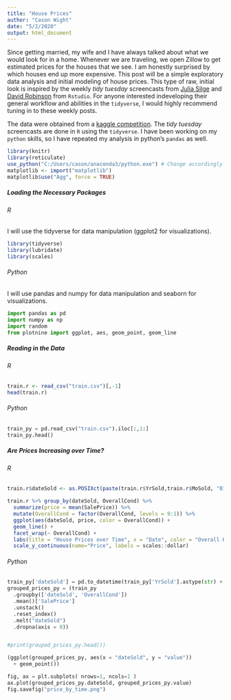 ```yaml
---
title: "House Prices"
author: "Cason Wight"
date: "5/2/2020"
output: html_document
---
```


Since getting married, my wife and I have always talked about what we would look for in a home. Whenever we are traveling, we open Zillow to get estimated prices for the houses that we see. I am honestly surprised by which houses end up more expensive. This post will be a simple exploratory data analysis and initial modeling of house prices. This type of raw, initial look is inspired by the weekly *tidy tuesday* screencasts from [Julia Silge](https://www.youtube.com/channel/UCTTBgWyJl2HrrhQOOc710kA) and [David Robinson](https://www.youtube.com/user/safe4democracy) from `Rstudio`. For anyone interested indeveloping their general workflow and abilities in the `tidyverse`, I would highly recommend tuning in to these weekly posts. 

The data were obtained from a [kaggle competition](https://www.kaggle.com/c/house-prices-advanced-regression-techniques/data). The *tidy tuesday* screencasts are done in `R` using the `tidyverse`. I have been working on my `python` skills, so I have repeated my analysis in python's `pandas` as well. 


```r
library(knitr)
library(reticulate)
use_python("C:/Users/cason/anaconda3/python.exe") # Change accordingly to your Python version
matplotlib <- import("matplotlib")
matplotlib$use("Agg", force = TRUE)
```

##### Loading the Necessary Packages {.tabset .tabset-pills .tabset-fade}

###### R

I will use the tidyverse for data manipulation (ggplot2 for visualizations).

```r
library(tidyverse)
library(lubridate)
library(scales)
```

###### Python

I will use pandas and numpy for data manipulation and seaborn for visualizations.

```python
import pandas as pd
import numpy as np
import random
from plotnine import ggplot, aes, geom_point, geom_line
```

##### Reading in the Data {.tabset .tabset-pills .tabset-fade}


###### R 

```r
train.r <- read_csv("train.csv")[,-1]
head(train.r)
```

###### Python 

```python
train_py = pd.read_csv("train.csv").iloc[:,1:]
train_py.head()
```

##### Are Prices Increasing over Time? {.tabset .tabset-pills .tabset-fade}

###### R


```r
train.r$dateSold <- as.POSIXct(paste(train.r$YrSold,train.r$MoSold, "01", sep = "-"),format='%Y-%m-%d')

train.r %>% group_by(dateSold, OverallCond) %>% 
  summarize(price = mean(SalePrice)) %>% 
  mutate(OverallCond = factor(OverallCond, levels = 9:1)) %>% 
  ggplot(aes(dateSold, price, color = OverallCond)) +
  geom_line() + 
  facet_wrap(~ OverallCond) +
  labs(title = "House Prices over Time", x = "Date", color = "Overall House\n Condition", subtitle = "Lower-value homes did not see the same price Drop") + 
  scale_y_continuous(name="Price", labels = scales::dollar)
```


###### Python 

```python
train_py['dateSold'] = pd.to_datetime(train_py['YrSold'].astype(str) + train_py['MoSold'].astype(str), format='%Y%m')
grouped_prices_py = (train_py
  .groupby(['dateSold', 'OverallCond'])
  .mean()['SalePrice']
  .unstack()
  .reset_index()
  .melt("dateSold")
  .dropna(axis = 0))


#print(grouped_prices_py.head())

(ggplot(grouped_prices_py, aes(x = "dateSold", y = "value"))
  + geom_point())
```

```python
fig, ax = plt.subplots( nrows=1, ncols=1 )
ax.plot(grouped_prices_py.dateSold, grouped_prices_py.value)
fig.savefig("price_by_time.png")
```



